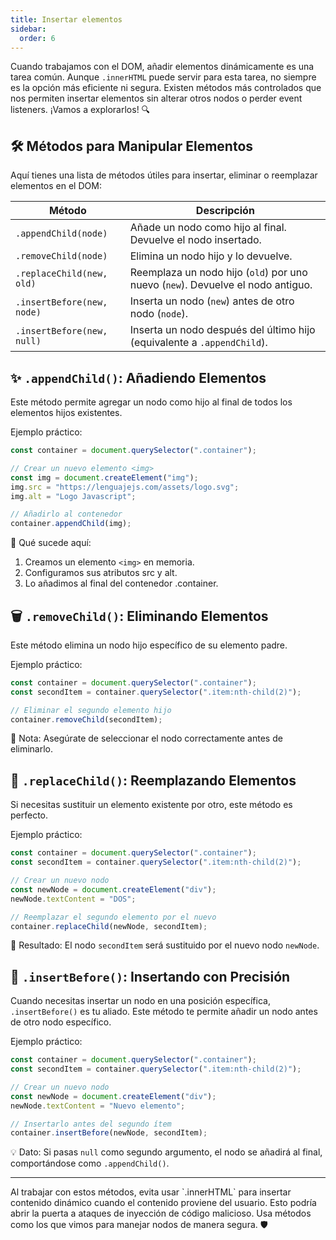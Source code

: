 ```yaml
---
title: Insertar elementos
sidebar:
  order: 6
---
```



Cuando trabajamos con el DOM, añadir elementos dinámicamente es una tarea común. Aunque `.innerHTML` puede servir para esta tarea, no siempre es la opción más eficiente ni segura. Existen métodos más controlados que nos permiten insertar elementos sin alterar otros nodos o perder event listeners. ¡Vamos a explorarlos! 🔍

## 🛠️ Métodos para Manipular Elementos

Aquí tienes una lista de métodos útiles para insertar, eliminar o reemplazar elementos en el DOM:

| Método                     | Descripción                                                                     |
| -------------------------- | ------------------------------------------------------------------------------- |
| `.appendChild(node)`       | Añade un nodo como hijo al final. Devuelve el nodo insertado.                   |
| `.removeChild(node)`       | Elimina un nodo hijo y lo devuelve.                                             |
| `.replaceChild(new, old)`  | Reemplaza un nodo hijo (`old`) por uno nuevo (`new`). Devuelve el nodo antiguo. |
| `.insertBefore(new, node)` | Inserta un nodo (`new`) antes de otro nodo (`node`).                            |
| `.insertBefore(new, null)` | Inserta un nodo después del último hijo (equivalente a `.appendChild`).         |

## ✨ `.appendChild()`: Añadiendo Elementos

Este método permite agregar un nodo como hijo al final de todos los elementos hijos existentes.

Ejemplo práctico:

```js
const container = document.querySelector(".container");

// Crear un nuevo elemento <img>
const img = document.createElement("img");
img.src = "https://lenguajejs.com/assets/logo.svg";
img.alt = "Logo Javascript";

// Añadirlo al contenedor
container.appendChild(img);
```

🔎 Qué sucede aquí:

1. Creamos un elemento `<img>` en memoria.
2. Configuramos sus atributos src y alt.
3. Lo añadimos al final del contenedor .container.

## 🗑️ `.removeChild()`: Eliminando Elementos

Este método elimina un nodo hijo específico de su elemento padre.

Ejemplo práctico:

```js
const container = document.querySelector(".container");
const secondItem = container.querySelector(".item:nth-child(2)");

// Eliminar el segundo elemento hijo
container.removeChild(secondItem);
```

📌 Nota: Asegúrate de seleccionar el nodo correctamente antes de eliminarlo.

## 🔄 `.replaceChild()`: Reemplazando Elementos

Si necesitas sustituir un elemento existente por otro, este método es perfecto.

Ejemplo práctico:

```js
const container = document.querySelector(".container");
const secondItem = container.querySelector(".item:nth-child(2)");

// Crear un nuevo nodo
const newNode = document.createElement("div");
newNode.textContent = "DOS";

// Reemplazar el segundo elemento por el nuevo
container.replaceChild(newNode, secondItem);
```

🎯 Resultado: El nodo `secondItem` será sustituido por el nuevo nodo `newNode`.

## 📍 `.insertBefore()`: Insertando con Precisión

Cuando necesitas insertar un nodo en una posición específica, `.insertBefore()` es tu aliado. Este método te permite añadir un nodo antes de otro nodo específico.

Ejemplo práctico:

```js
const container = document.querySelector(".container");
const secondItem = container.querySelector(".item:nth-child(2)");

// Crear un nuevo nodo
const newNode = document.createElement("div");
newNode.textContent = "Nuevo elemento";

// Insertarlo antes del segundo ítem
container.insertBefore(newNode, secondItem);
```

💡 Dato: Si pasas `null` como segundo argumento, el nodo se añadirá al final, comportándose como `.appendChild()`.

---

<Aside type="tip" title="Consejo de seguridad">
Al trabajar con estos métodos, evita usar `.innerHTML` para insertar contenido dinámico cuando el contenido proviene del usuario. Esto podría abrir la puerta a ataques de inyección de código malicioso. Usa métodos como los que vimos para manejar nodos de manera segura. 🛡️

</Aside>
